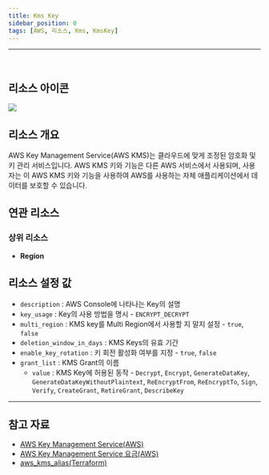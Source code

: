 ```yaml
---
title: Kms Key
sidebar_position: 0
tags: [AWS, 리소스, Kms, KmsKey]
---
```





<hr />
<br />

## 리소스 아이콘

<img src={icon} />

## 리소스 개요

AWS Key Management Service(AWS KMS)는 클라우드에 맞게 조정된 암호화 및 키 관리 서비스입니다. AWS KMS 키와 기능은 다른 AWS 서비스에서 사용되며, 사용자는 이 AWS KMS 키와 기능을 사용하여 AWS를 사용하는 자체 애플리케이션에서 데이터를 보호할 수 있습니다.

## 연관 리소스

### 상위 리소스

-   **Region**

## 리소스 설정 값

-   `description` : AWS Console에 나타나는 Key의 설명
-   `key_usage` : Key의 사용 방법을 명시 - `ENCRYPT_DECRYPT`
-   `multi_region` : KMS key를 Multi Region에서 사용할 지 말지 설정 - `true`, `false`
-   `deletion_window_in_days` : KMS Keys의 유효 기간
-   `enable_key_rotation` : 키 회전 활성화 여부를 지정 - `true`, `false`
-   `grant_list` : KMS Grant의 이름
    -   `value` : KMS Key에 허용된 동작 - `Decrypt`, `Encrypt`, `GenerateDataKey`, `GenerateDataKeyWithoutPlaintext`, `ReEncryptFrom`, `ReEncryptTo`, `Sign`, `Verify`, `CreateGrant`, `RetireGrant`, `DescribeKey`

---

## 참고 자료

-   [AWS Key Management Service(AWS)](https://docs.aws.amazon.com/ko_kr/kms/latest/developerguide/overview.html)
-   [AWS Key Management Service 요금(AWS)](https://aws.amazon.com/ko/kms/pricing/?nc1=h_ls)
-   [aws_kms_alias(Terraform)](https://registry.terraform.io/providers/hashicorp/aws/latest/docs/resources/kms_alias)
